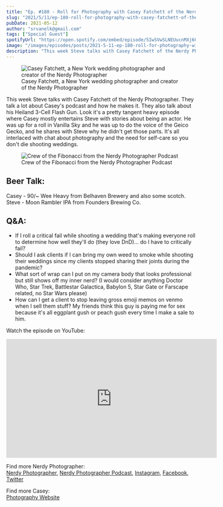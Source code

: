 ```yaml
---
title: "Ep. #180 - Roll for Photography with Casey Fatchett of the Nerdy Photographer"
slug: "2021/5/11/ep-180-roll-for-photography-with-casey-fatchett-of-the-nerdy-photographer"
pubDate: 2021-05-12
author: "srvanelk@gmail.com"
tags: ["Special Guest"]
spotifyUrl: "https://open.spotify.com/embed/episode/5IwSVwSLNEUucnMXj6Chh7?utm_source=generator"
image: "/images/episodes/posts/2021-5-11-ep-180-roll-for-photography-with-casey-fatchett-of-the-nerdy-photographer/about-casey-3.webp"
description: "This week Steve talks with Casey Fatchett of the Nerdy Photographer. They talk a lot about Casey's podcast and how he makes it. They also talk about his Heiland 3-Cell Flash Gun. Look it's a pretty tangent heavy episode where Casey mostly entertains Steve with stories about being an actor. He was up for a roll in Vanilla Sky and he was up to do the voice of the Geico Gecko, and he shares with Steve why he didn't get those parts. It's all interlaced with chat about photography and the need for self-care so you don't die shooting weddings."
---
```


<figure>
  <img src="/images/episodes/posts/2021-5-11-ep-180-roll-for-photography-with-casey-fatchett-of-the-nerdy-photographer/about-casey-3.webp" alt=" Casey Fatchett, a New York wedding photographer and creator of the Nerdy Photographer " />
  <figcaption>Casey Fatchett, a New York wedding photographer and creator of the Nerdy Photographer</figcaption>
</figure>
<SpotifyEmbed
  spotifyUrl={frontmatter.spotifyUrl}
  coverImage={frontmatter.image}
  coverAlt={frontmatter.title}
  title="Wedding Photo Hangover"
  subtitle="Tap to load this episode"
/>

This week Steve talks with Casey Fatchett of the Nerdy Photographer. They talk a lot about Casey's podcast and how he makes it. They also talk about his Heiland 3-Cell Flash Gun. Look it's a pretty tangent heavy episode where Casey mostly entertains Steve with stories about being an actor. He was up for a roll in Vanilla Sky and he was up to do the voice of the Geico Gecko, and he shares with Steve why he didn't get those parts. It's all interlaced with chat about photography and the need for self-care so you don't die shooting weddings.

<figure>
  <img src="/images/episodes/posts/2021-5-11-ep-180-roll-for-photography-with-casey-fatchett-of-the-nerdy-photographer/assembled-crew-square.webp" alt=" Crew of the Fibonacci from the Nerdy Photographer Podcast " />
  <figcaption>Crew of the Fibonacci from the Nerdy Photographer Podcast</figcaption>
</figure>

## Beer Talk:  
Casey - 90/~ Wee Heavy from Belhaven Brewery and also some scotch.  
Steve - Moon Rambler IPA from Founders Brewing Co.

## Q&A:
- If I roll a critical fail while shooting a wedding that's making everyone roll to determine how well they'll do (they love DnD)... do I have to critically fail?
- Should I ask clients if I can bring my own weed to smoke while shooting their weddings since my clients stopped sharing their joints during the pandemic?
- What sort of wrap can I put on my camera body that looks professional but still shows off my inner nerd? (I would consider anything Doctor Who, Star Trek, Battlestar Galactica, Babylon 5, Star Gate or Farscape related, no Star Wars please)
- How can I get a client to stop leaving gross emoji memos on venmo when I sell them stuff? My friends think this guy is paying me for sex because it's all eggplant gush or peach gush every time I make a sale to him.

Watch the episode on YouTube:
<iframe width="560" height="315" src="https://www.youtube.com/embed/_3r5jABWmUI?si=-I5rzlghTs-nt2UD" title="YouTube video player" frameborder="0" allow="accelerometer; autoplay; clipboard-write; encrypted-media; gyroscope; picture-in-picture; web-share" referrerpolicy="strict-origin-when-cross-origin" allowfullscreen></iframe>

Find more Nerdy Photographer:  
[Nerdy Photographer](https://nerdyphotographer.com/), [Nerdy Photographer Podcast](https://nerdyphotographer.com/nerdy-photographer-podcast/), [Instagram](https://www.instagram.com/thenerdyphoto/), [Facebook](https://www.facebook.com/NerdyPhotographer/), [Twitter](https://twitter.com/thenerdyphoto)

Find more Casey:  
[Photography Website](https://fatchett.com/)
